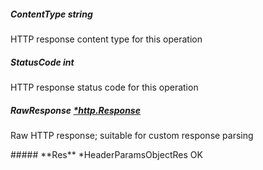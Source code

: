 
##### **ContentType** string
HTTP response content type for this operation

##### **StatusCode** int
HTTP response status code for this operation

##### **RawResponse** [*http.Response](https://pkg.go.dev/net/http#Response)
Raw HTTP response; suitable for custom response parsing

<Collapsible>
    ##### **Res** *HeaderParamsObjectRes
    OK
    <Collapsible.Break/>
    <HeaderParamsObjectRes/>
</Collapsible>

